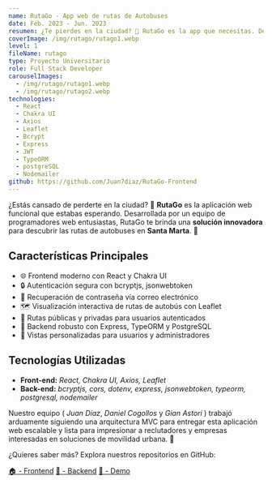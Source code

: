 ```yaml
---
name: RutaGo - App web de rutas de Autobuses
date: Feb. 2023 - Jun. 2023
resumen: ¿Te pierdes en la ciudad? 🤔 RutaGo es la app que necesitas. Descubre rutas de autobuses en Santa Marta con facilidad. 🌴
coverImage: /img/rutago/rutago1.webp
level: 1
fileName: rutago
type: Proyecto Universitario
role: Full Stack Developer
carouselImages:
  - /img/rutago/rutago1.webp
  - /img/rutago/rutago2.webp
technologies:
  - React
  - Chakra UI
  - Axios
  - Leaflet
  - Bcrypt
  - Express
  - JWT
  - TypeORM
  - postgreSQL
  - Nodemailer
github: https://github.com/Juan7diaz/RutaGo-Frontend
---
```


¿Estás cansado de perderte en la ciudad? 🤔 **RutaGo** es la aplicación web funcional que estabas esperando. Desarrollada por un equipo de programadores web entusiastas, RutaGo te brinda una **solución innovadora** para descubrir las rutas de autobuses en **Santa Marta**. 🌴


## Características Principales

- 🌐 Frontend moderno con React y Chakra UI
- 🔒 Autenticación segura con bcryptjs, jsonwebtoken
- 📧 Recuperación de contraseña vía correo electrónico
- 🗺️ Visualización interactiva de rutas de autobús con Leaflet
- 🔐 Rutas públicas y privadas para usuarios autenticados
- 📡 Backend robusto con Express, TypeORM y PostgreSQL
- 👤 Vistas personalizadas para usuarios y administradores

## Tecnologías Utilizadas

- **Front-end:** *React, Chakra UI, Axios, Leaflet*
- **Back-end:** *bcryptjs, cors, dotenv, express, jsonwebtoken, typeorm, postgresql, nodemailer*

Nuestro equipo ( *Juan Díaz*, *Daniel Cogollos* y *Gian Astori* ) trabajó arduamente siguiendo una arquitectura MVC para entregar esta aplicación web escalable y lista para impresionar a reclutadores y empresas interesadas en soluciones de movilidad urbana. 🚀

¿Quieres saber más? Explora nuestros repositorios en GitHub:

[🏠 - Frontend](https://github.com/Juan7diaz/RutaGo-Frontend)
[🎒 - Backend](https://github.com/Juan7diaz/RutaGo-Backend)
[🚀 - Demo](https://rutago.netlify.app/)
